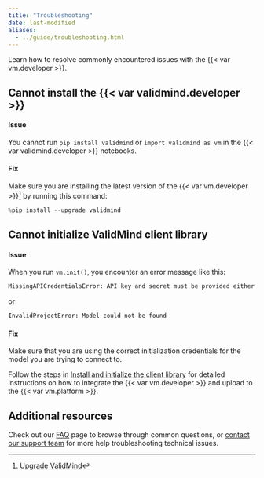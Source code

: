 ```yaml
---
title: "Troubleshooting"
date: last-modified
aliases:
  - ../guide/troubleshooting.html
---
```


Learn how to resolve commonly encountered issues with the {{< var vm.developer >}}.

## Cannot install the {{< var validmind.developer >}}

#### Issue
You cannot run `pip install validmind` or `import validmind as vm` in the {{< var validmind.developer >}} notebooks.

#### Fix
Make sure you are installing the latest version of the {{< var vm.developer >}}[^1] by running this command:

  ```python
  %pip install --upgrade validmind
  ```


## Cannot initialize ValidMind client library

#### Issue
When you run `vm.init()`, you encounter an error message like this: 

  ```bash
  MissingAPICredentialsError: API key and secret must be provided either as environment variables or as arguments to init.
  ```

or

  ```bash
  InvalidProjectError: Model could not be found
  ```

#### Fix
Make sure that you are using the correct initialization credentials for the model you are trying to connect to. 

Follow the steps in [Install and initialize the client library](/developer/model-documentation/install-and-initialize-client-library.qmd) for detailed instructions on how to integrate the {{< var vm.developer >}} and upload to the {{< var vm.platform >}}.

## Additional resources

Check out our [FAQ](/faq/faq.qmd) page to browse through common questions, or [contact our support team](support.qmd) for more help troubleshooting technical issues.


<!-- FOOTNOTES -->

[^1]: [Upgrade ValidMind](/developer/model-documentation/install-and-initialize-client-library.qmd#upgrade-validmind)
